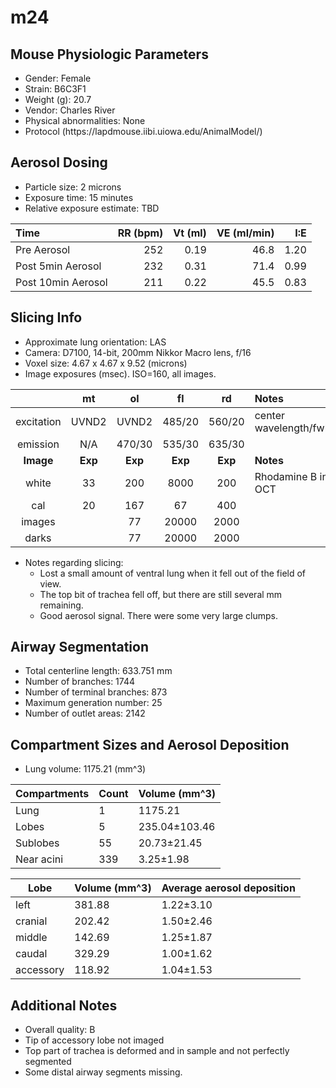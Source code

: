 # m24

## Mouse Physiologic Parameters

  * Gender: Female
  * Strain: B6C3F1
  * Weight (g): 20.7
  * Vendor: Charles River
  * Physical abnormalities: None
  * Protocol (https://lapdmouse.iibi.uiowa.edu/AnimalModel/)

## Aerosol Dosing

  * Particle size: 2 microns
  * Exposure time: 15 minutes
  * Relative exposure estimate: TBD

  | Time              | RR (bpm) | Vt (ml) | VE (ml/min) | I:E  |
  |:------------------|---------:|--------:|------------:|-----:|
  |Pre Aerosol        | 252      | 0.19    | 46.8        | 1.20 |
  |Post 5min Aerosol  | 232      | 0.31    | 71.4        | 0.99 |
  |Post 10min Aerosol | 211      | 0.22    | 45.5        | 0.83 |

## Slicing Info

  * Approximate lung orientation: LAS
  * Camera: D7100, 14-bit, 200mm Nikkor Macro lens, f/16
  * Voxel size: 4.67 x 4.67 x 9.52 (microns)
  * Image exposures (msec). ISO=160, all images.

  |          |   mt   |   ol   |   fl   |   rd   |       Notes           |
  |:--------:|:------:|:------:|:------:|:------:|:----------------------|
  |excitation| UVND2  | UVND2  | 485/20 | 560/20 |center wavelength/fwhm |
  |emission  | N/A    |470/30  | 535/30 | 635/30 |                       |
  |**Image** |**Exp** |**Exp** |**Exp** |**Exp** |    **Notes**          |
  |white     |    33  |   200  |  8000  |   200  |Rhodamine B in OCT     |
  |cal       |    20  |   167  |    67  |   400  |                       |
  |images    |        |    77  | 20000  |  2000  |                       |
  |darks     |        |    77  | 20000  |  2000  |                       |

  * Notes regarding slicing:
    * Lost a small amount of ventral lung when it fell out of the field
      of view.
    * The top bit of trachea fell off, but there are still several mm
      remaining.
    * Good aerosol signal. There were some very large clumps.
      
## Airway Segmentation

  * Total centerline length: 633.751 mm
  * Number of branches: 1744
  * Number of terminal branches: 873
  * Maximum generation number: 25
  * Number of outlet areas: 2142

## Compartment Sizes and Aerosol Deposition

  * Lung volume: 1175.21 (mm^3)

Compartments | Count | Volume (mm^3)
------------ | ----- | -------------
Lung         | 1 | 1175.21
Lobes        | 5 | 235.04±103.46
Sublobes     | 55 | 20.73±21.45
Near acini   | 339 | 3.25±1.98

Lobe      | Volume (mm^3) | Average aerosol deposition
--------- | ------------- | ----------------------
left | 381.88 | 1.22±3.10
cranial | 202.42 | 1.50±2.46
middle | 142.69 | 1.25±1.87
caudal | 329.29 | 1.00±1.62
accessory | 118.92 | 1.04±1.53

## Additional Notes

  * Overall quality: B
  * Tip of accessory lobe not imaged
  * Top part of trachea is deformed and in sample and not perfectly segmented
  * Some distal airway segments missing.
  
